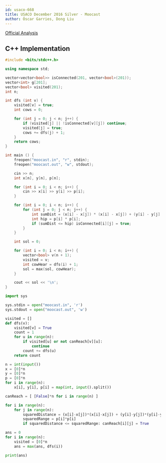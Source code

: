 ```yaml
---
id: usaco-668
title: USACO December 2016 Silver - Moocast
author: Óscar Garries, Dong Liu
---
```


[Official Analysis](http://www.usaco.org/current/data/sol_moocast_silver_dec16.html)

<LanguageSection>
<CPPSection>

## C++ Implementation

```cpp
#include <bits/stdc++.h>

using namespace std;

vector<vector<bool>> isConnected(201, vector<bool>(201));
vector<int> g[201];
vector<bool> visited(201);
int n;

int dfs (int v) {
	visited[v] = true;
	int cows = 0;

	for (int j = 0; j < n; j++) {
		if (visited[j] || !isConnected[v][j]) continue;
		visited[j] = true;
		cows += dfs(j) + 1;
	}
	return cows;
}

int main () {
	freopen("moocast.in", "r", stdin);
	freopen("moocast.out", "w", stdout);

	cin >> n;
	int x[n], y[n], p[n];

	for (int i = 0; i < n; i++) {
		cin >> x[i] >> y[i] >> p[i];
	}

	for (int i = 0; i < n; i++) {
		for (int j = 0; j < n; j++) {
			int sumDist = (x[i] - x[j]) * (x[i] - x[j]) + (y[i] - y[j]) * (y[i] - y[j]);
			int hip = p[i] * p[i];
			if (sumDist <= hip) isConnected[i][j] = true;
		}
	}

	int sol = 0;

	for (int i = 0; i < n; i++) {
		vector<bool> v(n + 1);
		visited = v;
		int cowHear = dfs(i) + 1;
		sol = max(sol, cowHear);
	}

	cout << sol << '\n';
}

```

</CPPSection>

<PySection>

```py
import sys

sys.stdin = open("moocast.in", 'r')
sys.stdout = open("moocast.out", 'w')

visited = []
def dfs(v):
    visited[v] = True
    count = 1
    for u in range(n):
        if visited[u] or not canReach[v][u]:
            continue
        count += dfs(u)
    return count

n = int(input())
x = [0]*n
y = [0]*n
p = [0]*n
for i in range(n):
    x[i], y[i], p[i] = map(int, input().split())

canReach = [ [False]*n for i in range(n) ]

for i in range(n):
    for j in range(n):
        squaredDistance = (x[i]-x[j])*(x[i]-x[j]) + (y[i]-y[j])*(y[i]-y[j])
        squaredRange = p[i]*p[i]
        if squaredDistance <= squaredRange: canReach[i][j] = True

ans = 0
for i in range(n):
    visited = [0]*n
    ans = max(ans, dfs(i))

print(ans)
```

</PySection>

</LanguageSection>
